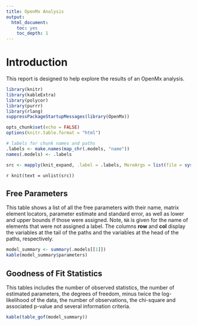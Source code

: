 ```yaml
---
title: OpenMx Analysis
output: 
  html_document: 
    toc: yes
    toc_depth: 1
---
```



# Introduction

This report is designed to help explore the results of an OpenMx analysis.

```r
library(knitr)
library(kableExtra)
library(polycor)
library(purrr)
library(rlang)
suppressPackageStartupMessages(library(OpenMx))

opts_chunk$set(echo = FALSE)
options(knitr.table.format = "html")
```

```r
# labels for chunk names and paths
.labels <- make.names(map_chr(.models, "name"))
names(.models) <- .labels

src <- mapply(knit_expand, .label = .labels, MoreArgs = list(file = system.file("modules/model-summary.Rmd", package = "mxtx")))
```

`r knit(text = unlist(src))`

## Free Parameters

This table shows a list of all the free parameters with their name, matrix element locators, parameter estimate and standard error, as well as lower and upper bounds if those were assigned. Note, `NA` is given for the name of elements that were not assigned a label. The columns **row** and **col** display the variables at the tail of the paths and the variables at the head of the paths, respectively.

```r
model_summary <- summary(.models[[1]])
kable(model_summary$parameters)
```

## Goodness of Fit Statistics

This tables includes the number of observed statistics, the number of estimated parameters, the degrees of freedom, minus twice the log-likelihood of the data, the number of observations, the chi-square and associated p-value and several information criteria.

```r
kable(table_gof(model_summary))
```
